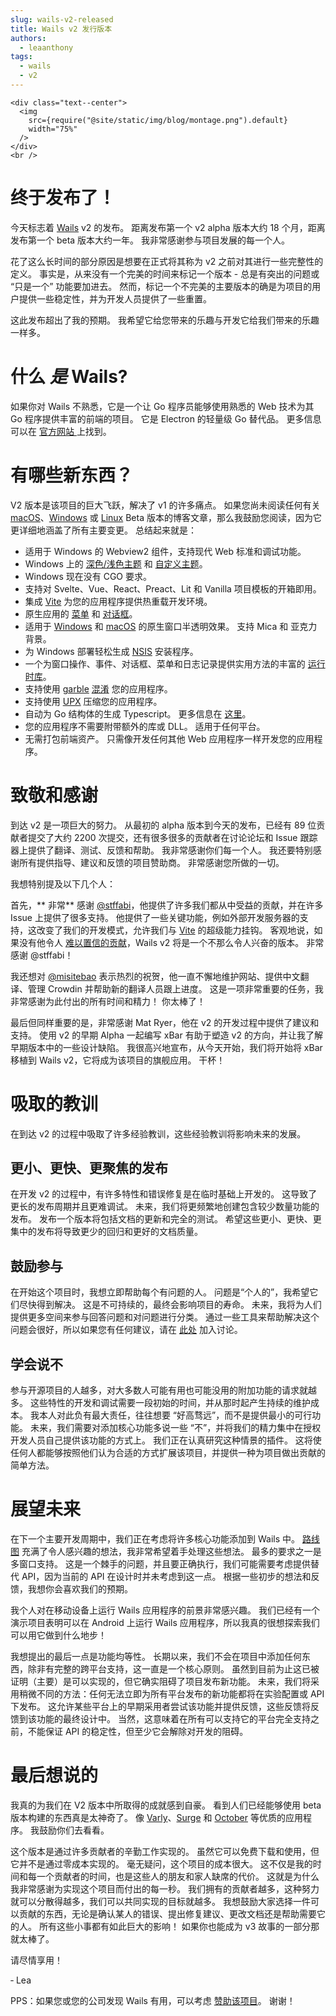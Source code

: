 ```yaml
---
slug: wails-v2-released
title: Wails v2 发行版本
authors:
  - leaanthony
tags:
  - wails
  - v2
---
```


```mdx-code-block
<div class="text--center">
  <img
    src={require("@site/static/img/blog/montage.png").default}
    width="75%"
  />
</div>
<br />
```

# 终于发布了！

今天标志着 [Wails](https://wails.io/zh-Hans/) v2 的发布。 距离发布第一个 v2 alpha 版本大约 18 个月，距离发布第一个 beta 版本大约一年。 我非常感谢参与项目发展的每一个人。

花了这么长时间的部分原因是想要在正式将其称为 v2 之前对其进行一些完整性的定义。 事实是，从来没有一个完美的时间来标记一个版本 - 总是有突出的问题或 “只是一个” 功能要加进去。 然而，标记一个不完美的主要版本的确是为项目的用户提供一些稳定性，并为开发人员提供了一些重置。

这此发布超出了我的预期。 我希望它给您带来的乐趣与开发它给我们带来的乐趣一样多。

# 什么 _是_ Wails?

如果你对 Wails 不熟悉，它是一个让 Go 程序员能够使用熟悉的 Web 技术为其 Go 程序提供丰富的前端的项目。 它是 Electron 的轻量级 Go 替代品。 更多信息可以在 [官方网站 ](https://wails.io/zh-Hans/docs/introduction)上找到。

# 有哪些新东西？

V2 版本是该项目的巨大飞跃，解决了 v1 的许多痛点。 如果您尚未阅读任何有关 [macOS](/blog/wails-v2-beta-for-mac)、[Windows](/blog/wails-v2-beta-for-windows) 或 [Linux](/blog/wails-v2-beta-for-linux) Beta 版本的博客文章，那么我鼓励您阅读，因为它更详细地涵盖了所有主要变更。 总结起来就是：

- 适用于 Windows 的 Webview2 组件，支持现代 Web 标准和调试功能。
- Windows 上的 [深色/浅色主题](/docs/reference/options#主题) 和 [自定义主题](/docs/reference/options#自定义主题)。
- Windows 现在没有 CGO 要求。
- 支持对 Svelte、Vue、React、Preact、Lit 和 Vanilla 项目模板的开箱即用。
- 集成 [Vite](https://vitejs.dev/) 为您的应用程序提供热重载开发环境。
- 原生应用的 [菜单](/docs/guides/application-development#应用程序菜单) 和 [对话框](/docs/reference/runtime/dialog)。
- 适用于 [Windows](/docs/reference/options#窗口半透明) 和 [macOS](/docs/reference/options#窗口半透明-1) 的原生窗口半透明效果。 支持 Mica 和 亚克力 背景。
- 为 Windows 部署轻松生成 [NSIS](/docs/guides/windows-installer) 安装程序。
- 一个为窗口操作、事件、对话框、菜单和日志记录提供实用方法的丰富的 [运行时库](/docs/reference/runtime/intro)。
- 支持使用 [garble](https://github.com/burrowers/garble) [混淆](/docs/guides/obfuscated) 您的应用程序。
- 支持使用 [UPX](https://upx.github.io/) 压缩您的应用程序。
- 自动为 Go 结构体的生成 Typescript。 更多信息在 [这里](/docs/howdoesitwork#调用绑定的-go-方法)。
- 您的应用程序不需要附带额外的库或 DLL。 适用于任何平台。
- 无需打包前端资产。 只需像开发任何其他 Web 应用程序一样开发您的应用程序。

# 致敬和感谢

到达 v2 是一项巨大的努力。 从最初的 alpha 版本到今天的发布，已经有 89 位贡献者提交了大约 2200 次提交，还有很多很多的贡献者在讨论论坛和 Issue 跟踪器上提供了翻译、测试、反馈和帮助。 我非常感谢你们每一个人。 我还要特别感谢所有提供指导、建议和反馈的项目赞助商。 非常感谢您所做的一切。

我想特别提及以下几个人：

首先，** 非常** 感谢 [@stffabi](https://github.com/stffabi)，他提供了许多我们都从中受益的贡献，并在许多 Issue 上提供了很多支持。 他提供了一些关键功能，例如外部开发服务器的支持，这改变了我们的开发模式，允许我们与 [Vite](https://vitejs.dev/) 的超级能力挂钩。 客观地说，如果没有他令人 [难以置信的贡献](https://github.com/wailsapp/wails/commits?author=stffabi&since=2020-01-04)，Wails v2 将是一个不那么令人兴奋的版本。 非常感谢 @stffabi！

我还想对 [@misitebao](https://github.com/misitebao) 表示热烈的祝贺，他一直不懈地维护网站、提供中文翻译、管理 Crowdin 并帮助新的翻译人员跟上进度。 这是一项非常重要的任务，我非常感谢为此付出的所有时间和精力！ 你太棒了！

最后但同样重要的是，非常感谢 Mat Ryer，他在 v2 的开发过程中提供了建议和支持。 使用 v2 的早期 Alpha 一起编写 xBar 有助于塑造 v2 的方向，并让我了解早期版本中的一些设计缺陷。 我很高兴地宣布，从今天开始，我们将开始将 xBar 移植到 Wails v2，它将成为该项目的旗舰应用。 干杯！

# 吸取的教训

在到达 v2 的过程中吸取了许多经验教训，这些经验教训将影响未来的发展。

## 更小、更快、更聚焦的发布

在开发 v2 的过程中，有许多特性和错误修复是在临时基础上开发的。 这导致了更长的发布周期并且更难调试。 未来，我们将更频繁地创建包含较少数量功能的发布。 发布一个版本将包括文档的更新和完全的测试。 希望这些更小、更快、更集中的发布将导致更少的回归和更好的文档质量。

## 鼓励参与

在开始这个项目时，我想立即帮助每个有问题的人。 问题是“个人的”，我希望它们尽快得到解决。 这是不可持续的，最终会影响项目的寿命。 未来，我将为人们提供更多空间来参与回答问题和对问题进行分类。 通过一些工具来帮助解决这个问题会很好，所以如果您有任何建议，请在 [此处](https://github.com/wailsapp/wails/discussions/1855) 加入讨论。

## 学会说不

参与开源项目的人越多，对大多数人可能有用也可能没用的附加功能的请求就越多。 这些特性的开发和调试需要一段初始的时间，并从那时起产生持续的维护成本。 我本人对此负有最大责任，往往想要 “好高骛远”，而不是提供最小的可行功能。 未来，我们需要对添加核心功能多说一些 “不”，并将我们的精力集中在授权开发人员自己提供该功能的方式上。 我们正在认真研究这种情景的插件。 这将使任何人都能够按照他们认为合适的方式扩展该项目，并提供一种为项目做出贡献的简单方法。

# 展望未来

在下一个主要开发周期中，我们正在考虑将许多核心功能添加到 Wails 中。 [路线图](https://github.com/wailsapp/wails/discussions/1484) 充满了令人感兴趣的想法，我非常希望着手处理这些想法。 最多的要求之一是多窗口支持。 这是一个棘手的问题，并且要正确执行，我们可能需要考虑提供替代 API，因为当前的 API 在设计时并未考虑到这一点。 根据一些初步的想法和反馈，我想你会喜欢我们的预期。

我个人对在移动设备上运行 Wails 应用程序的前景非常感兴趣。 我们已经有一个演示项目表明可以在 Android 上运行 Wails 应用程序，所以我真的很想探索我们可以用它做到什么地步！

我想提出的最后一点是功能均等性。 长期以来，我们不会在项目中添加任何东西，除非有完整的跨平台支持，这一直是一个核心原则。 虽然到目前为止这已被证明（主要）是可以实现的，但它确实阻碍了项目发布新功能。 未来，我们将采用稍微不同的方法：任何无法立即为所有平台发布的新功能都将在实验配置或 API 下发布。 这允许某些平台上的早期采用者尝试该功能并提供反馈，这些反馈将反馈到该功能的最终设计中。 当然，这意味着在所有可以支持它的平台完全支持之前，不能保证 API 的稳定性，但至少它会解除对开发的阻碍。

# 最后想说的

我真的为我们在 V2 版本中所取得的成就感到自豪。 看到人们已经能够使用 beta 版本构建的东西真是太神奇了。 像 [Varly](https://varly.app/)、[Surge](https://getsurge.io/) 和 [October](https://october.utf9k.net/) 等优质的应用程序。 我鼓励你们去看看。

这个版本是通过许多贡献者的辛勤工作实现的。 虽然它可以免费下载和使用，但它并不是通过零成本实现的。 毫无疑问，这个项目的成本很大。 这不仅是我的时间和每一个贡献者的时间，也是这些人的朋友和家人缺席的代价。 这就是为什么我非常感谢为实现这个项目而付出的每一秒。 我们拥有的贡献者越多，这种努力就可以分散得越多，我们可以共同实现的目标就越多。 我想鼓励大家选择一件可以贡献的东西，无论是确认某人的错误、提出修复建议、更改文档还是帮助需要它的人。 所有这些小事都有如此巨大的影响！ 如果你也能成为 v3 故事的一部分那就太棒了。

请尽情享用！

&dash; Lea

PPS：如果您或您的公司发现 Wails 有用，可以考虑 [赞助该项目](https://github.com/sponsors/leaanthony)。 谢谢！

